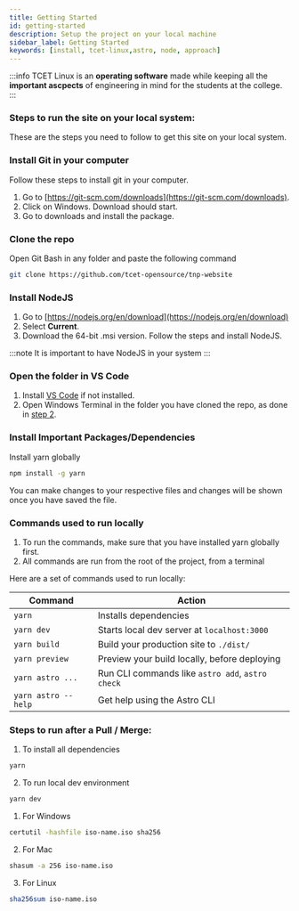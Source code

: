 ```yaml
---
title: Getting Started
id: getting-started
description: Setup the project on your local machine
sidebar_label: Getting Started
keywords: [install, tcet-linux,astro, node, approach]
---
```


:::info 
 TCET Linux is an **operating software** made while keeping all the **important ascpects** of engineering in mind for the students at the college.
:::
### Steps to run the site on your local system: 
These are the steps you need to follow to get this site on your local system.

### Install Git in your computer
Follow these steps to install git in your computer.
1. Go to [https://git-scm.com/downloads](https://git-scm.com/downloads).
2. Click on Windows. Download should start.
3. Go to downloads and install the package.

### Clone the repo
Open Git Bash in any folder and paste the following command

```bash
git clone https://github.com/tcet-opensource/tnp-website
```

### Install NodeJS

1. Go to [https://nodejs.org/en/download](https://nodejs.org/en/download)
2. Select <b>Current</b>.
3. Download the 64-bit .msi version. Follow the steps and install NodeJS.

:::note
It is important to have NodeJS in your system
:::

### Open the folder in VS Code
1. Install [VS Code](https://code.visualstudio.com/docs/?dv=win32user) if not installed. 
2. Open Windows Terminal in the folder you have cloned the repo, as done in [step 2](#clone-the-repo).

### Install Important Packages/Dependencies

Install yarn globally 

```bash
npm install -g yarn
```

You can make changes to your respective files and changes will be shown once you have saved the file.

### Commands used to run locally 

1. To run the commands, make sure that you have installed yarn globally first.
2. All commands are run from the root of the project, from a terminal

Here are a set of commands used to run locally:

| **Command** | **Action** |
| -------- | -------- |
| `yarn`   | Installs dependencies |
| `yarn dev` | Starts local dev server at `localhost:3000` |
| `yarn build` | Build your production site to `./dist/` |
| `yarn preview` | Preview your build locally, before deploying |
| `yarn astro ...` | Run CLI commands like `astro add`, `astro check` |
| `yarn astro --help` | Get help using the Astro CLI |

### Steps to run after a Pull / Merge: 

1. To install all dependencies

```bash
yarn
```
2. To run local dev environment

```bash
yarn dev
```


1. For Windows

```bash
certutil -hashfile iso-name.iso sha256
```
2. For Mac 

```bash
shasum -a 256 iso-name.iso
```

3. For Linux

```bash 
sha256sum iso-name.iso
```